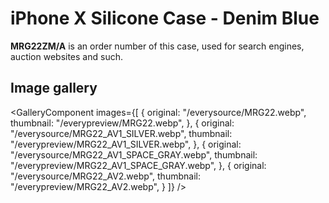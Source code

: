 
# iPhone X Silicone Case - Denim Blue

<Callout type='info' emoji='👉🏻'>**MRG22ZM/A** is an order number of this case, used for search engines, auction websites and such.</Callout>

## Image gallery

<GalleryComponent
    images={[
      {
        original: "/everysource/MRG22.webp",
        thumbnail: "/everypreview/MRG22.webp",
      },
      {
        original: "/everysource/MRG22_AV1_SILVER.webp",
        thumbnail: "/everypreview/MRG22_AV1_SILVER.webp",
      },
      {
        original: "/everysource/MRG22_AV1_SPACE_GRAY.webp",
        thumbnail: "/everypreview/MRG22_AV1_SPACE_GRAY.webp",
      },
      {
        original: "/everysource/MRG22_AV2.webp",
        thumbnail: "/everypreview/MRG22_AV2.webp",
      }
    ]}
  />
